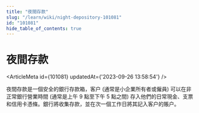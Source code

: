 ```yaml
---
title: "夜間存款"
slug: "/learn/wiki/night-depository-101081"
id: "101081"
hide_table_of_contents: true
---
```



# 夜間存款

<ArticleMeta id={101081} updatedAt={'2023-09-26 13:58:54'} />
<div className='border-solid border-b border-t-0 my-4 border-[var(--ifm-color-gray-300)]' />

夜間存款是一個安全的銀行存款箱，客户 (通常是小企業所有者或僱員) 可以在非正常銀行營業時間 (通常是上午 9 點至下午 5 點之間) 存入他們的日常現金、支票和信用卡憑條。銀行將收集存款，並在次一個工作日將其記入客户的賬户。
